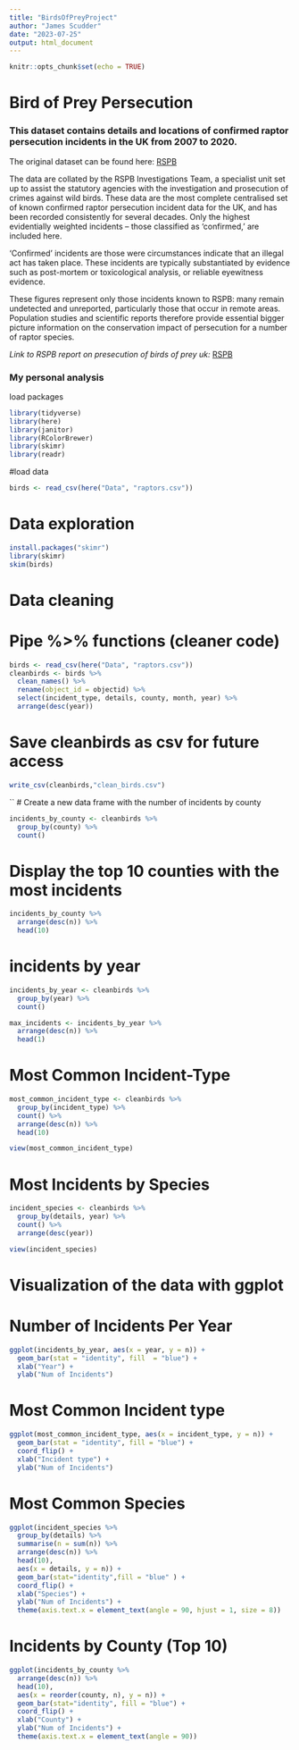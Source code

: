 ```yaml
---
title: "BirdsOfPreyProject"
author: "James Scudder"
date: "2023-07-25"
output: html_document
---
```


```r
knitr::opts_chunk$set(echo = TRUE)
```

# Bird of Prey Persecution

### This dataset contains details and locations of confirmed raptor persecution incidents in the UK from 2007 to 2020. 

The original dataset can be found here: [RSPB](https://opendata-rspb.opendata.arcgis.com/datasets/RSPB::confirmed-raptor-persecution-incidents-public/explore)

The data are collated by the RSPB Investigations Team, a specialist unit set up to assist the statutory agencies with the investigation and prosecution of crimes against wild birds. These data are the most complete centralised set of known confirmed raptor persecution incident data for the UK, and has been recorded consistently for several decades. Only the highest evidentially weighted incidents – those classified as ‘confirmed,’ are included here.

‘Confirmed’ incidents are those were circumstances indicate that an illegal act has taken place. These incidents are typically substantiated by evidence such as post-mortem or toxicological analysis, or reliable eyewitness evidence. 

These figures represent only those incidents known to RSPB: many remain undetected and unreported, particularly those that occur in remote areas. Population studies and scientific reports therefore provide essential bigger picture information on the conservation impact of persecution for a number of raptor species.

*Link to RSPB report on presecution of birds of prey uk:* [RSPB](https://www.rspb.org.uk/about-the-rspb/about-us/media-centre/press-releases/birdcrime/)

### My personal analysis 

load packages

```r

library(tidyverse)
library(here)
library(janitor) 
library(RColorBrewer)
library(skimr)
library(readr)
```

#load data

```r
birds <- read_csv(here("Data", "raptors.csv"))
```
# Data exploration

```r
install.packages("skimr")
library(skimr)
skim(birds)
```

# Data cleaning

# Pipe %>% functions (cleaner code)

```r
birds <- read_csv(here("Data", "raptors.csv"))
cleanbirds <- birds %>%
  clean_names() %>%
  rename(object_id = objectid) %>%
  select(incident_type, details, county, month, year) %>%
  arrange(desc(year))
```

# Save cleanbirds as csv for future access

```r
write_csv(cleanbirds,"clean_birds.csv")
```
``
# Create a new data frame with the number of incidents by county

```r
incidents_by_county <- cleanbirds %>%
  group_by(county) %>%
  count()
```

# Display the top 10 counties with the most incidents

```r
incidents_by_county %>%
  arrange(desc(n)) %>%
  head(10)
```

# incidents by year 

```r
incidents_by_year <- cleanbirds %>%
  group_by(year) %>%
  count()

max_incidents <- incidents_by_year %>%
  arrange(desc(n)) %>%
  head(1)
```

# Most Common Incident-Type

```r
most_common_incident_type <- cleanbirds %>%
  group_by(incident_type) %>%
  count() %>%
  arrange(desc(n)) %>%
  head(10)
```


```r
view(most_common_incident_type)
```

# Most Incidents by Species

```r
incident_species <- cleanbirds %>%
  group_by(details, year) %>%
  count() %>%
  arrange(desc(year))
```


```r
view(incident_species)
```

# Visualization of the data with ggplot 

# Number of Incidents Per Year

```r
ggplot(incidents_by_year, aes(x = year, y = n)) +
  geom_bar(stat = "identity", fill  = "blue") +
  xlab("Year") +
  ylab("Num of Incidents")

```


# Most Common Incident type

```r
ggplot(most_common_incident_type, aes(x = incident_type, y = n)) +
  geom_bar(stat = "identity", fill = "blue") +
  coord_flip() +
  xlab("Incident type") +
  ylab("Num of Incidents")

```

# Most Common Species

```r

ggplot(incident_species %>%
  group_by(details) %>%
  summarise(n = sum(n)) %>%
  arrange(desc(n)) %>%
  head(10),
  aes(x = details, y = n)) +
  geom_bar(stat="identity",fill = "blue" ) +
  coord_flip() +
  xlab("Species") +
  ylab("Num of Incidents") +
  theme(axis.text.x = element_text(angle = 90, hjust = 1, size = 8))

```

# Incidents by County (Top 10)

```r
ggplot(incidents_by_county %>%
  arrange(desc(n)) %>%
  head(10),
  aes(x = reorder(county, n), y = n)) +
  geom_bar(stat="identity", fill = "blue") +
  coord_flip() +
  xlab("County") +
  ylab("Num of Incidents") +
  theme(axis.text.x = element_text(angle = 90))

```

